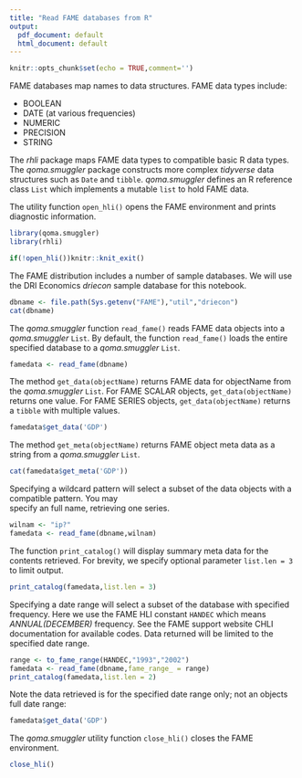 ```yaml
---
title: "Read FAME databases from R"
output:
  pdf_document: default
  html_document: default
---
```


```r
knitr::opts_chunk$set(echo = TRUE,comment='')
```

FAME databases map names to data structures.  FAME data types include:

* BOOLEAN 
* DATE (at various frequencies)
* NUMERIC
* PRECISION
* STRING

The _rhli_ package maps FAME data types to compatible basic R data types. 
The _qoma.smuggler_ package constructs more complex _tidyverse_ data structures such as `Date` and `tibble`. _qoma.smuggler_ defines an R reference class `List` which implements a mutable `list` to hold FAME data.

The utility function `open_hli()` opens the FAME environment and prints diagnostic information.
```r
library(qoma.smuggler)
library(rhli)

if(!open_hli())knitr::knit_exit()
```

The FAME distribution includes a number of sample databases.  We will use the DRI Economics _driecon_ sample database for this notebook.
```r
dbname <- file.path(Sys.getenv("FAME"),"util","driecon")
cat(dbname)
```

The _qoma.smuggler_ function `read_fame()` reads FAME data objects into a _qoma.smuggler_ `List`.
By default, the function `read_fame()` loads the entire specified database to a  _qoma.smuggler_ `List`.
```r
famedata <- read_fame(dbname)
```
The method `get_data(objectName)` returns FAME data for objectName from the _qoma.smuggler_ `List`.
    For FAME SCALAR objects, `get_data(objectName)` returns one value. 
    For FAME SERIES objects, `get_data(objectName)` returns a `tibble` with multiple values.
```r
famedata$get_data('GDP')
```
The method `get_meta(objectName)` returns FAME object meta data as a string from a  _qoma.smuggler_ `List`.

```r
cat(famedata$get_meta('GDP'))
```
Specifying a wildcard pattern will select a subset of the data objects with a compatible pattern.  You may  
specify an full name, retrieving one series.
```r
wilnam <- "ip?"
famedata <- read_fame(dbname,wilnam)
```
The function `print_catalog()` will display summary meta data for the contents retrieved. For brevity, 
we specify optional parameter `list.len = 3` to limit output.
```r
print_catalog(famedata,list.len = 3)
```
Specifying a date range will select a subset of the database with specified frequency.  Here we use the FAME HLI
constant `HANDEC` which means _ANNUAL(DECEMBER)_ frequency. See the FAME support website CHLI documentation for available codes.
Data returned will be limited to the specified date range.
```r
range <- to_fame_range(HANDEC,"1993","2002")
famedata <- read_fame(dbname,fame_range_ = range)
print_catalog(famedata,list.len = 2)
```
Note the data retrieved is for the specified date range only; not an objects full date range:
```r
famedata$get_data('GDP')
```
The _qoma.smuggler_ utility function `close_hli()` closes the FAME environment.
```r
close_hli()
```